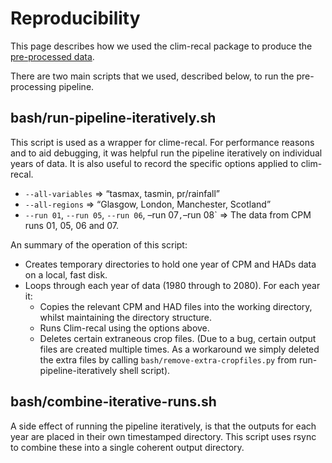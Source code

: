 # Reproducibility

This page describes how we used the clim-recal package to produce the [pre-processed data](download).

There are two main scripts that we used, described below, to run the pre-processing pipeline.

## bash/run-pipeline-iteratively.sh

This script is used as a wrapper for clime-recal. For performance reasons and to aid debugging, it was helpful run the pipeline iteratively on individual years of data. It is also useful to record the specific options applied to clim-recal. 

* `--all-variables` => "tasmax, tasmin, pr/rainfall"
* `--all-regions` => "Glasgow, London, Manchester, Scotland"
* `--run 01`, `--run 05`, `--run 06`, --run 07`, `--run 08` => The data from CPM runs 01, 05, 06 and 07.

An summary of the operation of this script:

* Creates temporary directories to hold one year of CPM and HADs data on a local, fast disk.
* Loops through each year of data (1980 through to 2080). For each year it:
    * Copies the relevant CPM and HAD files into the working directory, whilst maintaining the directory structure.
    * Runs Clim-recal using the options above.
    * Deletes certain extraneous crop files. (Due to a bug, certain output files are created multiple times. As a workaround we simply deleted the extra files by calling `bash/remove-extra-cropfiles.py` from run-pipeline-iteratively shell script).


## bash/combine-iterative-runs.sh

A side effect of running the pipeline iteratively, is that the outputs for each year are placed in their own timestamped directory. This script uses rsync to combine these into a single coherent output directory.
